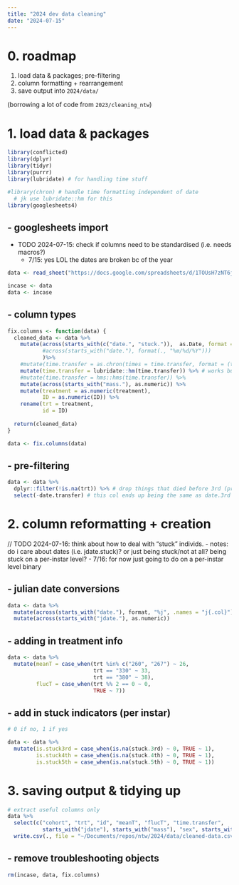 ```yaml
---
title: "2024 dev data cleaning"
date: "2024-07-15"
---
```


# 0. roadmap

1. load data & packages; pre-filtering
2. column formatting + rearrangement
3. save output into `2024/data/`

(borrowing a lot of code from `2023/cleaning_ntw`)

# 1. load data & packages
```r
library(conflicted)
library(dplyr)
library(tidyr)
library(purrr)
library(lubridate) # for handling time stuff

#library(chron) # handle time formatting independent of date
  # jk use lubridate::hm for this
library(googlesheets4)
```

## - googlesheets import

- TODO 2024-07-15: check if columns need to be standardised (i.e. needs macros?)
  - 7/15: yes LOL the dates are broken bc of the year

```r
data <- read_sheet("https://docs.google.com/spreadsheets/d/1TOUsH7zNT6jF7SltYsD_8pK5tI7yR-Gqx-kDrodmJ00/edit?gid=1256964024", sheet = "july pilot", col_types = "c")

incase <- data
data <- incase
```

## - column types

```r
fix.columns <- function(data) {
  cleaned_data <- data %>%
    mutate(across(starts_with(c("date.", "stuck.")),  as.Date, format = "%m/%d"),
           #across(starts_with("date."), format(., "%m/%d/%Y"))) 
           )%>%
    #mutate(time.transfer = as.chron(times = time.transfer, format = (times = "%H:%M"))) %>% # doesnt work
    mutate(time.transfer = lubridate::hm(time.transfer)) %>% # works but dont want ymd...
    #mutate(time.transfer = hms::hms(time.transfer)) %>%
    mutate(across(starts_with("mass."), as.numeric)) %>%
    mutate(treatment = as.numeric(treatment),
           ID = as.numeric(ID)) %>%
    rename(trt = treatment,
           id = ID)
  
  return(cleaned_data)
}

data <- fix.columns(data)
```

## - pre-filtering

```r
data <- data %>%
  dplyr::filter(!is.na(trt)) %>% # drop things that died before 3rd (pre trt assignment)
  select(-date.transfer) # this col ends up being the same as date.3rd so dropping
```


# 2. column reformatting + creation

// TODO 2024-07-16: think about how to deal with "stuck" individs. 
  - notes: do i care about dates (i.e. jdate.stuck)? or just being stuck/not at all? being stuck on a per-instar level?
  - 7/16: for now just going to do on a per-instar level binary

## - julian date conversions

```r
data <- data %>%
  mutate(across(starts_with("date."), format, "%j", .names = "j{.col}")) %>%
  mutate(across(starts_with("jdate."), as.numeric))
```

## - adding in treatment info

```r
data <- data %>%
  mutate(meanT = case_when(trt %in% c("260", "267") ~ 26,
                           trt == "330" ~ 33,
                           trt == "380" ~ 38),
         flucT = case_when(trt %% 2 == 0 ~ 0,
                           TRUE ~ 7))
```

## - add in stuck indicators (per instar)

```r
# 0 if no, 1 if yes

data <- data %>%
  mutate(is.stuck3rd = case_when(is.na(stuck.3rd) ~ 0, TRUE ~ 1),
         is.stuck4th = case_when(is.na(stuck.4th) ~ 0, TRUE ~ 1),
         is.stuck5th = case_when(is.na(stuck.5th) ~ 0, TRUE ~ 1))

```


# 3. saving output & tidying up

```r
# extract useful columns only
data %>%
  select(c("cohort", "trt", "id", "meanT", "flucT", "time.transfer", 
           starts_with("jdate"), starts_with("mass"), "sex", starts_with("is.stuck"))) %>% #View()
  write.csv(., file = "~/Documents/repos/ntw/2024/data/cleaned-data.csv", row.names = FALSE)

```

## - remove troubleshooting objects

```r
rm(incase, data, fix.columns)
```



